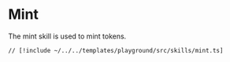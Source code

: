 # Mint

The mint skill is used to mint tokens.

```tsx [src/skills/mint.ts]
// [!include ~/../../templates/playground/src/skills/mint.ts]
```

